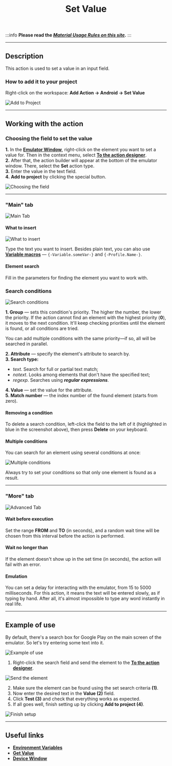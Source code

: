 ﻿---
sidebar_position: 8
title: Set Value
description: Setting values in an input field.
---
:::info **Please read the [*Material Usage Rules on this site*](../../Disclaimer).**
:::
_______________________________________________  
## Description  
This action is used to set a value in an input field.

### How to add it to your project
Right-click on the workspace:
**Add Action → Android → Set Value**

![Add to Project](../assets/SetValue/SetValue_pic1.png)
_______________________________________________
## Working with the action
### Choosing the field to set the value  
**1.** In the [**Emulator Window**](../../pm/Interface/DeviceWindow), right-click on the element you want to set a value for. Then in the context menu, select [**To the action designer**](../../pm/Interface/ActionBuilder).  
**2.** After that, the action builder will appear at the bottom of the emulator window. There, select the **Set** action type.  
**3.** Enter the value in the text field.  
**4.** **Add to project** by clicking the special button.  

![Choosing the field](../assets/SetValue/SetValue_pic2.png)
_______________________________________________
### "Main" tab
![Main Tab](../assets/SetValue/SetValue_pic3.png)

#### What to insert
![What to insert](../assets/SetValue/SetValue_pic4.png)

Type the text you want to insert. Besides plain text, you can also use [**Variable macros**](../../Data/WorkWithVariables) — `{-Variable.someVar-}` and `{-Profile.Name-}`.

#### Element search
Fill in the parameters for finding the element you want to work with.

### Search conditions
![Search conditions](../assets/SetValue/SetValue_pic5.png)

**1. Group** — sets this condition's priority. The higher the number, the lower the priority.
If the action cannot find an element with the highest priority (**0**), it moves to the next condition. It'll keep checking priorities until the element is found, or all conditions are tried.

You can add multiple conditions with the same priority—if so, all will be searched in parallel.

**2. Attribute** — specify the element's attribute to search by.  
**3. Search type:**
   - *text*. Search for full or partial text match;
   - *notext*. Looks among elements that don't have the specified text;
   - *regexp*. Searches using ***regular expressions***.
   
**4. Value** — set the value for the attribute.  
**5. Match number** — the index number of the found element (starts from zero).

#### Removing a condition
To delete a search condition, left-click the field to the left of it (highlighted in blue in the screenshot above), then press **Delete** on your keyboard.

#### Multiple conditions
You can search for an element using several conditions at once:

![Multiple conditions](../assets/SetValue/SetValue_pic6.png)

Always try to set your conditions so that only one element is found as a result.
_______________________________________________
### "More" tab
![Advanced Tab](../assets/SetValue/SetValue_pic7.png)

#### Wait before execution
Set the range **FROM** and **TO** (in seconds), and a random wait time will be chosen from this interval before the action is performed.

#### Wait no longer than
If the element doesn't show up in the set time (in seconds), the action will fail with an error.

#### Emulation
You can set a delay for interacting with the emulator, from 15 to 5000 milliseconds. For this action, it means the text will be entered slowly, as if typing by hand. After all, it's almost impossible to type any word instantly in real life.
_______________________________________________
## Example of use
By default, there's a search box for Google Play on the main screen of the emulator. So let's try entering some text into it.

![Example of use](../assets/SetValue/SetValue_pic8.png)

1. Right-click the search field and send the element to the [**To the action designer**](../../pm/Interface/ActionBuilder).

![Send the element](../assets/SetValue/SetValue_pic9.png)

2. Make sure the element can be found using the set search criteria **(1)**.
3. Now enter the desired text in the **Value (2)** field.
4. Click **Test (3)** and check that everything works as expected.
5. If all goes well, finish setting up by clicking **Add to project (4)**.

![Finish setup](../assets/SetValue/SetValue_pic10.png)
_______________________________________________  
## Useful links
- [**Environment Variables**](../../pm/Creating/Variables)
- [**Get Value**](./GetValue)
- [**Device Window**](../../pm/Interface/DeviceWindow)